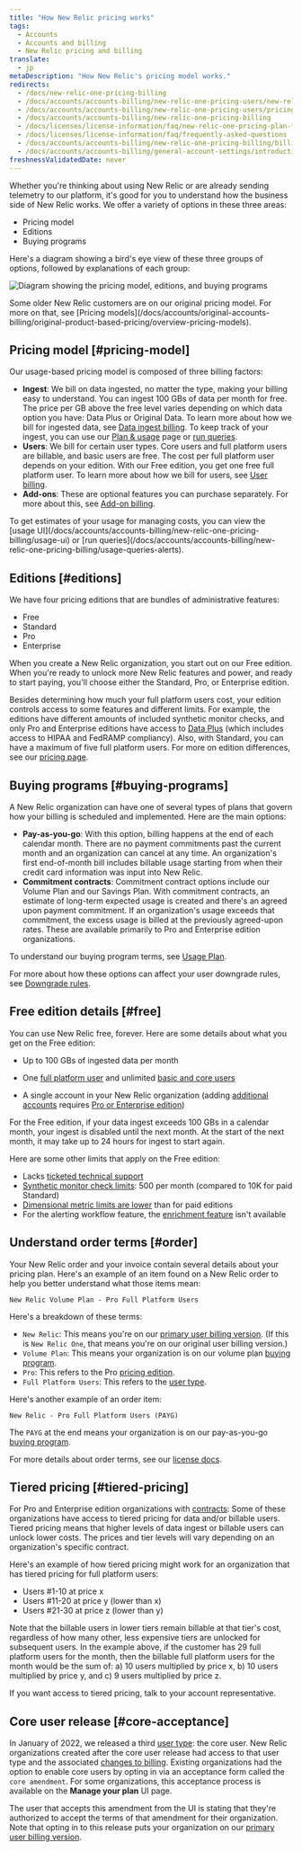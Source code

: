 ```yaml
---
title: "How New Relic pricing works" 
tags:
  - Accounts
  - Accounts and billing
  - New Relic pricing and billing 
translate:
  - jp
metaDescription: "How New Relic's pricing model works."
redirects:
  - /docs/new-relic-one-pricing-billing
  - /docs/accounts/accounts-billing/new-relic-one-pricing-users/new-relic-one-pricing-billing
  - /docs/accounts/accounts-billing/new-relic-one-pricing-users/pricing-billing
  - /docs/accounts/accounts-billing/new-relic-one-pricing-billing
  - /docs/licenses/license-information/faq/new-relic-one-pricing-plan-frequently-asked-questions
  - /docs/licenses/license-information/faq/frequently-asked-questions
  - /docs/accounts/accounts-billing/new-relic-one-pricing-billing/billing-ui
  - /docs/accounts/accounts-billing/general-account-settings/introduction-account-settings
freshnessValidatedDate: never
---
```






Whether you're thinking about using New Relic or are already sending telemetry to our platform, it's good for you to understand how the business side of New Relic works. We offer a variety of options in these three areas:

* Pricing model
* Editions
* Buying programs 

Here's a diagram showing a bird's eye view of these three groups of options, followed by explanations of each group:

<img
    title="Diagram showing the pricing model, editions, and buying programs"
    alt="Diagram showing the pricing model, editions, and buying programs"
    src={accountsPricingDiagram}
/>

<Callout variant="tip">
Some older New Relic customers are on our original pricing model. For more on that, see [Pricing models](/docs/accounts/original-accounts-billing/original-product-based-pricing/overview-pricing-models).
</Callout>

## Pricing model [#pricing-model]

Our usage-based pricing model is composed of three billing factors:

* **Ingest**: We bill on data ingested, no matter the type, making your billing easy to understand. You can ingest 100 GBs of data per month for free. The price per GB above the free level varies depending on which data option you have: Data Plus or Original Data. To learn more about how we bill for ingested data, see [Data ingest billing](/docs/accounts/accounts-billing/new-relic-one-pricing-billing/data-ingest-billing/). To keep track of your ingest, you can use our [Plan & usage](/docs/accounts/accounts-billing/new-relic-one-pricing-billing/usage-ui) page or [run queries](/docs/accounts/accounts-billing/new-relic-one-pricing-billing/usage-queries-alerts/).
* **Users**: We bill for certain user types. Core users and full platform users are billable, and basic users are free. The cost per full platform user depends on your edition. With our Free edition, you get one free full platform user. To learn more about how we bill for users, see [User billing](/docs/accounts/accounts-billing/new-relic-one-pricing-billing/user-count-billing/).
* **Add-ons**: These are optional features you can purchase separately. For more about this, see [Add-on billing](/docs/accounts/accounts-billing/new-relic-one-pricing-billing/add-on-billing).

<Callout variant="tip">
To get estimates of your usage for managing costs, you can view the [usage UI](/docs/accounts/accounts-billing/new-relic-one-pricing-billing/usage-ui) or [run queries](/docs/accounts/accounts-billing/new-relic-one-pricing-billing/usage-queries-alerts).
</Callout>

## Editions [#editions]

We have four pricing editions that are bundles of administrative features:

* Free
* Standard
* Pro
* Enterprise

When you create a New Relic organization, you start out on our Free edition. When you're ready to unlock more New Relic features and power, and ready to start paying, you'll choose either the Standard, Pro, or Enterprise edition. 

Besides determining how much your full platform users cost, your edition controls access to some features and different limits. For example, the editions have different amounts of included synthetic monitor checks, and only Pro and Enterprise editions have access to [Data Plus](/docs/accounts/accounts-billing/new-relic-one-pricing-billing/data-ingest-billing/#data-plus) (which includes access to HIPAA and FedRAMP compliancy). Also, with Standard, you can have a maximum of five full platform users. For more on edition differences, see our [pricing page](https://newrelic.com/pricing). 

## Buying programs [#buying-programs]

A New Relic organization can have one of several types of plans that govern how your billing is scheduled and implemented. Here are the main options:

* **Pay-as-you-go**: With this option, billing happens at the end of each calendar month. There are no payment commitments past the current month and an organization can cancel at any time. An organization's first end-of-month bill includes billable usage starting from when their credit card information was input into New Relic.
* **Commitment contracts**: Commitment contract options include our Volume Plan and our Savings Plan. With commitment contracts, an estimate of long-term expected usage is created and there's an agreed upon payment commitment. If an organization's usage exceeds that commitment, the excess usage is billed at the previously agreed-upon rates. These are available primarily to Pro and Enterprise edition organizations. 

To understand our buying program terms, see [Usage Plan](/docs/licenses/license-information/usage-plans/new-relic-usage-plan).

For more about how these options can affect your user downgrade rules, see [Downgrade rules](/docs/accounts/accounts-billing/new-relic-one-pricing-billing/user-count-billing#user-downgrade-rules).

## Free edition details [#free]

You can use New Relic free, forever. Here are some details about what you get on the Free edition: 

* Up to 100 GBs of ingested data per month
* One [full platform user](/docs/accounts/accounts-billing/new-relic-one-user-management/user-type) and unlimited [basic and core users](/docs/accounts/accounts-billing/new-relic-one-user-management/user-type)

* A single account in your New Relic organization (adding [additional accounts](/docs/accounts/accounts-billing/account-structure/new-relic-account-structure) requires [Pro or Enterprise edition](#editions))

For the Free edition, if your data ingest exceeds 100 GBs in a calendar month, your ingest is disabled until the next month. At the start of the next month, it may take up to 24 hours for ingest to start again.

Here are some other limits that apply on the Free edition:

* Lacks [ticketed technical support](/docs/licenses/license-information/general-usage-licenses/global-technical-support-offerings)
* [Synthetic monitor check limits](/docs/synthetics/synthetic-monitoring/using-monitors/monitor-limits): 500 per month (compared to 10K for paid Standard)
* [Dimensional metric limits are lower](/docs/data-apis/ingest-apis/metric-api/metric-api-limits-restricted-attributes/#additional-considerations) than for paid editions
* For the alerting workflow feature, the [enrichment feature](/docs/alerts-applied-intelligence/applied-intelligence/incident-workflows/incident-workflows/#enrichments) isn't available 

## Understand order terms [#order]

Your New Relic order and your invoice contain several details about your pricing plan. Here's an example of an item found on a New Relic order to help you better understand what those items mean: 

```
New Relic Volume Plan - Pro Full Platform Users
```

Here's a breakdown of these terms: 

* `New Relic`: This means you're on our [primary user billing version](/docs/accounts/accounts-billing/new-relic-one-pricing-billing/user-count-billing/#pricing-versions). (If this is `New Relic One`, that means you're on our original user billing version.)
* `Volume Plan`: This means your organization is on our volume plan [buying program](#usage-plans).
*  `Pro`: This refers to the Pro [pricing edition](#editions). 
* `Full Platform Users`: This refers to the [user type](/docs/accounts/accounts-billing/new-relic-one-user-management/user-type). 


Here's another example of an order item: 

```
New Relic - Pro Full Platform Users (PAYG)
```

The `PAYG` at the end means your organization is on our pay-as-you-go [buying program](#usage-plans). 

For more details about order terms, see our [license docs](/docs/licenses/license-information/usage-plans/new-relic-one-usage-plan-descriptions).

## Tiered pricing [#tiered-pricing]

For Pro and Enterprise edition organizations with [contracts](#editions): Some of these organizations have access to tiered pricing for data and/or billable users. Tiered pricing means that higher levels of data ingest or billable users can unlock lower costs. The prices and tier levels will vary depending on an organization's specific contract. 

Here's an example of how tiered pricing might work for an organization that has tiered pricing for full platform users:

* Users #1-10 at price x
* Users #11-20 at price y (lower than x)
* Users #21-30 at price z (lower than y)

Note that the billable users in lower tiers remain billable at that tier's cost, regardless of how many other, less expensive tiers are unlocked for subsequent users. In the example above, if the customer has 29 full platform users for the month, then the billable full platform users for the month would be the sum of: a) 10 users multiplied by price x, b) 10 users multiplied by price y, and c) 9 users multiplied by price z. 

If you want access to tiered pricing, talk to your account representative. 

## Core user release [#core-acceptance]

In January of 2022, we released a third [user type](/docs/accounts/accounts-billing/new-relic-one-user-management/user-type): the core user. New Relic organizations created after the core user release had access to that user type and the associated [changes to billing](/docs/accounts/accounts-billing/new-relic-one-pricing-billing/user-count-billing/#pricing-versions). Existing organizations had the option to enable core users by opting in via an acceptance form called the `core amendment`. For some organizations, this acceptance process is available on the **Manage your plan** UI page. 

The user that accepts this amendment from the UI is stating that they're authorized to accept the terms of that amendment for their organization. Note that opting in to this release puts your organization on our [primary user billing version](/docs/accounts/accounts-billing/new-relic-one-pricing-billing/user-count-billing/#pricing-versions). 